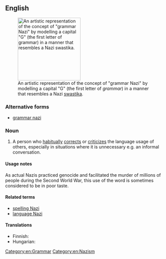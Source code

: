 ==English==
[[File:Grammar Nazi Icon.svg|thumb|200px|upright|An artistic representation of the concept of "grammar Nazi" by modelling a capital "G" (the first letter of ''grammar'') in a manner that resembles a Nazi [[swastika]].]]

===Alternative forms===
* [[grammar nazi]]

===Noun===
{{en-noun|head=[[grammar]] [[Nazi]]}}

# {{slang|idiomatic}} A person who [[habitually]] [[correct]]s or [[criticize]]s the language usage of others, especially in situations where it is unnecessary e.g. an informal conversation.

====Usage notes====
As actual Nazis practiced genocide and facilitated the murder of millions of people during the Second World War, this use of the word is sometimes considered to be in poor taste.

====Related terms====
* [[spelling Nazi]]
* [[language Nazi]]

====Translations====
{{trans-top|Person who obsesses over orthography}}
* Finnish: {{t+|fi|pilkunnussija}}
* Hungarian: {{t-|hu|nyelvtannáci}}
{{trans-mid}}
{{trans-bottom}}



[[Category:en:Grammar]]
[[Category:en:Nazism]]